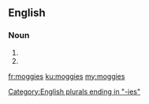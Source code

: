 ==English==

===Noun===
{{head|en|noun plural form}}

# {{plural of|moggy|lang=en}}
# {{plural of|moggie|lang=en}}

[[Category:English plurals ending in "-ies"]]

[[fr:moggies]]
[[ku:moggies]]
[[my:moggies]]